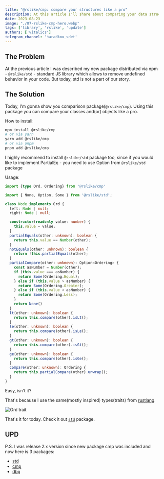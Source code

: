 ```yaml
---
title: "@rslike/cmp: compare your structures like a pro"
description: At this article I'll share about comparing your data structures
date: 2023-08-23
image: "./07-rslike-cmp-hero.webp"
tags: ['library', 'rslike', 'update']
authors: ['vitalics']
telegram_channel: 'haradkou_sdet'
---
```


## The Problem

At the previous article I was described my new package distributed via npm - `@rslike/std` - standard JS library which allows to remove undefined behavior in your code. But today, std is not a part of our story.

## The Solution

Today, I'm gonna show you comparison package(`@rslike/cmp`). Using this package you can compare your classes and(or) objects like a pro.

How to install:

```bash
npm install @rslike/cmp
# or via yarn
yarn add @rslike/cmp
# or via pnpm
pnpm add @rslike/cmp
```

I highly recommend to install `@rslike/std` package too, since if you would like to implement PartialEq - you need to use Option from `@rslike/std` package

Usage:

```ts title="node.ts" showLineNumbers caption="example of usage"
import {type Ord, Ordering} from '@rslike/cmp'

import { None, Option, Some } from '@rslike/std';

class Node implements Ord {
  left: Node | null;
  right: Node | null;

  constructor(readonly value: number) {
    this.value = value;
  }
  partialEquals(other: unknown): boolean {
    return this.value == Number(other);
  }
  notEquals(other: unknown): boolean {
    return !this.partialEquals(other);
  }
  partialCompare(other: unknown): Option<Ordering> {
    const asNumber = Number(other);
    if (this.value === asNumber) {
      return Some(Ordering.Equal);
    } else if (this.value > asNumber) {
      return Some(Ordering.Greater);
    } else if (this.value < asNumber) {
      return Some(Ordering.Less);
    }
    return None()
  }
  lt(other: unknown): boolean {
    return this.compare(other).isLt();
  }
  le(other: unknown): boolean {
    return this.compare(other).isLe();
  }
  gt(other: unknown): boolean {
    return this.compare(other).isGt();
  }
  ge(other: unknown): boolean {
    return this.compare(other).isGe();
  }
  compare(other: unknown): Ordering {
    return this.partialCompare(other).unwrap();
  }
}
```

Easy, isn't it?

That's because I use the same(mostly inspired) types(traits) from [rustlang](https://doc.rust-lang.org/std/cmp/trait.Ord.html).

![Ord trait](./07-rslike-ord-trait.png)

That's it for today. Check it out [`std`](https://www.npmjs.com/package/@rslike/std) package.

## UPD

P.S. I was release 2.x version since new package cmp was included and now here is 3 packages:

- [std](https://www.npmjs.com/package/@rslike/std)
- [cmp](https://www.npmjs.com/package/@rslike/cmp)
- [dbg](https://www.npmjs.com/package/@rslike/dbg)
